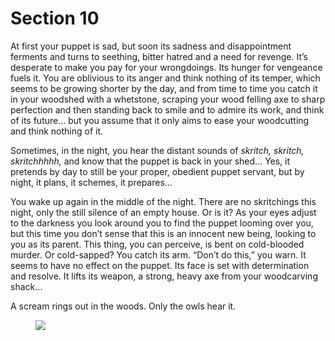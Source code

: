 # Section 10 {#sec-10}

At first your puppet is sad, but soon its sadness and disappointment ferments and turns to seething, bitter hatred and a need for revenge. It’s desperate to make you pay for your wrongdoings. Its hunger for vengeance fuels it. You are oblivious to its anger and think nothing of its temper, which seems to be growing shorter by the day, and from time to time you catch it in your woodshed with a whetstone, scraping your wood felling axe to sharp perfection and then standing back to smile and to admire its work, and think of its future… but you assume that it only aims to ease your woodcutting and think nothing of it. 

Sometimes, in the night, you hear the distant sounds of *skritch, skritch, skritchhhhh,* and know that the puppet is back in your shed… Yes, it pretends by day to still be your proper, obedient puppet servant, but by night, it plans, it schemes, it prepares…

You wake up again in the middle of the night. There are no skritchings this night, only the still silence of an empty house. Or is it? As your eyes adjust to the darkness you look around you to find the puppet looming over you, but this time you don’t sense that this is an innocent new being, looking to you as its parent. This thing, you can perceive, is bent on cold-blooded murder. Or cold-sapped? You catch its arm. “Don’t do this,” you warn. It seems to have no effect on the puppet. Its face is set with determination and resolve. It lifts its weapon, a strong, heavy axe from your woodcarving shack…

A scream rings out in the woods. Only the owls hear it.

![&nbsp;](images/x.svg)
